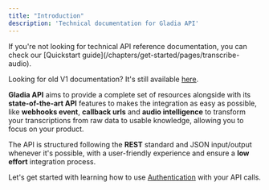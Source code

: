 ```yaml
---
title: "Introduction"
description: 'Technical documentation for Gladia API'
---
```


<Note>
  If you're not looking for technical API reference documentation, you can check our [Quickstart guide](/chapters/get-started/pages/transcribe-audio).

  Looking for old V1 documentation? It's still available [here](https://docs.gladia.io/reference/introduction). 
</Note>

**Gladia API** aims to provide a complete set of resources alongside with its **state-of-the-art API** features to makes the integration
as easy as possible, like **webhooks event**, **callback urls** and **audio intelligence** to transform your transcriptions from raw data to 
usable knowledge, allowing you to focus on your product.

The API is structured following the **REST** standard and JSON input/output whenever it's possible, with a user-friendly experience
and ensure a **low effort** integration process.

Let's get started with learning how to use [Authentication](/api-reference/authentication) with your API calls.
